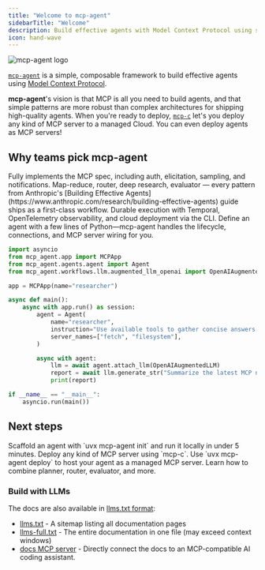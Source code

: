 ```yaml
---
title: "Welcome to mcp-agent"
sidebarTitle: "Welcome"
description: Build effective agents with Model Context Protocol using simple, composable patterns.
icon: hand-wave
---
```


<img
  src="/logo/mcp-agent-logo.png"
  alt="mcp-agent logo"
  noZoom
  className="rounded-2xl block"
/>

[`mcp-agent`](https://github.com/lastmile-ai/mcp-agent) is a simple, composable framework to build effective agents using [Model Context Protocol](https://modelcontextprotocol.io/introduction).

**mcp-agent**'s vision is that MCP is all you need to build agents, and that simple patterns are more robust than complex architectures for shipping high-quality agents.
When you're ready to deploy, [`mcp-c`](https://docs.mcp-agent.com/get-started/cloud) let's you deploy any kind of MCP server to a managed Cloud. You can even deploy agents as MCP servers!

## Why teams pick mcp-agent

<CardGroup cols={2}>
  <Card title="MCP-native" icon="plug">
    Fully implements the MCP spec, including auth, elicitation, sampling, and notifications.
  </Card>
  <Card title="Composable patterns" icon="puzzle-piece">
    Map-reduce, router, deep research, evaluator — every pattern from Anthropic's [Building Effective Agents](https://www.anthropic.com/research/building-effective-agents) guide ships as a first-class workflow.
  </Card>
  <Card title="Built for Production" icon="shield">
    Durable execution with Temporal, OpenTelemetry observability, and cloud deployment via the CLI.
  </Card>
  <Card title="Lightweight & Pythonic" icon="feather">
    Define an agent with a few lines of Python—mcp-agent handles the lifecycle, connections, and MCP server wiring for you.
  </Card>
</CardGroup>

```python {1}
import asyncio
from mcp_agent.app import MCPApp
from mcp_agent.agents.agent import Agent
from mcp_agent.workflows.llm.augmented_llm_openai import OpenAIAugmentedLLM

app = MCPApp(name="researcher")

async def main():
    async with app.run() as session:
        agent = Agent(
            name="researcher",
            instruction="Use available tools to gather concise answers.",
            server_names=["fetch", "filesystem"],
        )

        async with agent:
            llm = await agent.attach_llm(OpenAIAugmentedLLM)
            report = await llm.generate_str("Summarize the latest MCP news")
            print(report)

if __name__ == "__main__":
    asyncio.run(main())
```

## Next steps

<CardGroup cols={2}>
  <Card
    title="Quickstart"
    icon="rocket-launch"
    href="/get-started/quickstart"
  >
    Scaffold an agent with `uvx mcp-agent init` and run it locally in under 5 minutes.
  </Card>
  <Card
    title="Deploy to Cloud"
    icon="cloud"
    href="/get-started/cloud"
  >
    Deploy any kind of MCP server using `mcp-c`. Use `uvx mcp-agent deploy` to host your agent as a managed MCP server.
  </Card>
  <Card
    title="Explore the patterns"
    icon="diagram-project"
    href="/mcp-agent-sdk/effective-patterns/overview"
  >
    Learn how to combine planner, router, evaluator, and more.
  </Card>
</CardGroup>

### Build with LLMs

The docs are also available in [llms.txt format](https://llmstxt.org/):
- [llms.txt](https://docs.mcp-agent.com/llms.txt) - A sitemap listing all documentation pages
- [llms-full.txt](https://docs.mcp-agent.com/llms-full.txt) - The entire documentation in one file (may exceed context windows)
- [docs MCP server](https://docs.mcp-agent.com/mcp) - Directly connect the docs to an MCP-compatible AI coding assistant.
